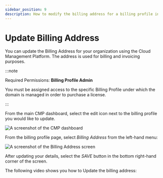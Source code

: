 ```yaml
---
sidebar_position: 9
description: How to modify the billing address for a billing profile in Cloud Management Platform
---
```


# Update Billing Address

You can update the Billing Address for your organization using the Cloud Management Platform. The address is used for billing and invoicing purposes.

:::note

Required Permissions: **Billing Profile Admin**

You must be assigned access to the specific Billing Profile under which the domain is managed in order to purchase a license.

:::

From the main CMP dashboard, select the edit icon next to the billing profile you would like to update.

![A screenshot of the CMP dashboard](../.gitbook/assets/cmp-dashboard.png)

From the billing profile page, select _Billing Address_ from the left-hand menu:

![A screenshot of the _Billing Address_ screen](../.gitbook/assets/cmp-billing-address-screen.png)

After updating your details, select the _SAVE_ button in the bottom right-hand corner of the screen.

The following video shows you how to Update the billing address:


<LoomEmbed id="8ec560b96541458bbd2f956af8467fcf" />
